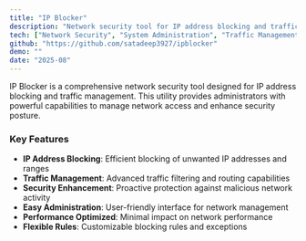 ```yaml
---
title: "IP Blocker"
description: "Network security tool for IP address blocking and traffic management"
tech: ["Network Security", "System Administration", "Traffic Management", "Security Tools"]
github: "https://github.com/satadeep3927/ipblocker"
demo: ""
date: "2025-08"
---
```


IP Blocker is a comprehensive network security tool designed for IP address blocking and traffic management. This utility provides administrators with powerful capabilities to manage network access and enhance security posture.

### Key Features
- **IP Address Blocking**: Efficient blocking of unwanted IP addresses and ranges
- **Traffic Management**: Advanced traffic filtering and routing capabilities
- **Security Enhancement**: Proactive protection against malicious network activity
- **Easy Administration**: User-friendly interface for network management
- **Performance Optimized**: Minimal impact on network performance
- **Flexible Rules**: Customizable blocking rules and exceptions
